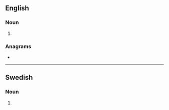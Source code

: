 {{also|Mantels|mantèls}}
==English==

===Noun===
{{head|en|noun form}}

# {{plural of|mantel|lang=en}}

===Anagrams===
* {{anagrams|en|a=aelmnst|laments|manlets|mantles|mentals}}

----

==Swedish==

===Noun===
{{head|sv|noun form}}

# {{sv-noun-form-indef-gen|mantel}}